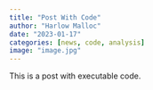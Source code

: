 ```yaml
---
title: "Post With Code"
author: "Harlow Malloc"
date: "2023-01-17"
categories: [news, code, analysis]
image: "image.jpg"
---
```


This is a post with executable code.
